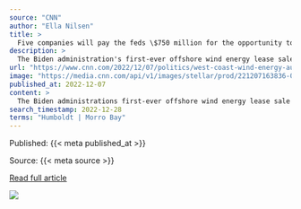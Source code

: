 ```yaml
---
source: "CNN"
author: "Ella Nilsen"
title: >
  Five companies will pay the feds \$750 million for the opportunity to build huge floating wind turbines off the West Coast
description: >
  The Biden administration's first-ever offshore wind energy lease sale for federal waters off the West Coast generated more than $750 million, as energy companies competed for five areas that could eventually be home to massive floating wind turbines.
url: "https://www.cnn.com/2022/12/07/politics/west-coast-wind-energy-auction-climate/index.html"
image: "https://media.cnn.com/api/v1/images/stellar/prod/221207163836-01-block-island-wind-farm-file.jpg?c=16x9&q=w_800,c_fill"
published_at: 2022-12-07
content: >
  The Biden administrations first-ever offshore wind energy lease sale for federal waters off the West Coast generated more than $750 million, as energy companies competed for five areas that could eve… [+2688 chars]
search_timestamp: 2022-12-28
terms: "Humboldt | Morro Bay"
---
```



Published: {{< meta published_at >}}


Source: {{< meta source >}}


[Read full article]({{< meta url >}}){target='_blank'}



![](`r rmarkdown::metadata$image[1]`)
